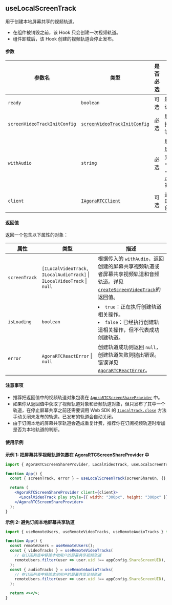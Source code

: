 ## useLocalScreenTrack

用于创建本地屏幕共享的视频轨道。

- 在组件被销毁之前，该 Hook 只会创建一次视频轨道。
- 组件卸载后，该 Hook 创建的视频轨道会停止发布。

#### 参数

| 参数名                       | 类型                                                                                          | 是否必选 | 描述                                                                                                                                                                                                      |
| ---------------------------- | --------------------------------------------------------------------------------------------- | -------- | --------------------------------------------------------------------------------------------------------------------------------------------------------------------------------------------------------- |
| `ready`                      | `boolean`                                                                                     | 可选     | 是否准备好创建轨道，默认为 `true`。                                                                                                                                                                       |
| `screenVideoTrackInitConfig` | [`screenVideoTrackInitConfig`](/api-ref/rtc/react/interfaces/screenvideotrackinitconfig.html) | 必选     | 屏幕共享的视频配置，包括编码配置、采集配置等。                                                                                                                                                            |
| `withAudio`                  | `string`                                                                                      | 必选     | 屏幕共享时是否同时分享屏幕共享输入源的音频。支持传入 `"enable"`、`"disable"` 或 `"auto"`。详见[`createScreenVideoTrack`](/api-ref/rtc/react/interfaces/iagorartc.html#createscreenvideotrack)的参数解释。 |
| `client`                     | [`IAgoraRTCClient`](/api-ref/rtc/react/interfaces/iagorartcclient.html)                       | 可选     | 通过 Web SDK 的 [`IAgoraRTC.createClient`](/api-ref/rtc/react/interfaces/iagorartc.html#createclient) 创建。                                                                                              |

#### 返回值

返回一个包含以下属性的对象：

| 属性          | 类型                                                                                           | 描述                                                                                                                                                                                             |
| ------------- | ---------------------------------------------------------------------------------------------- | ------------------------------------------------------------------------------------------------------------------------------------------------------------------------------------------------ |
| `screenTrack` | `[ILocalVideoTrack, ILocalAudioTrack]` &VerticalLine; `ILocalVideoTrack` &VerticalLine; `null` | 根据传入的 `withAudio`，返回创建的屏幕共享视频轨道或者屏幕共享视频轨道和音频轨道。详见 [`createScreenVideoTrack`](/api-ref/rtc/react/interfaces/iagorartc.html#createscreenvideotrack)的返回值。 |
| `isLoading`   | `boolean`                                                                                      | <li>`true`：正在执行创建轨道相关操作。</li><li>`false`：已经执行创建轨道相关操作，但不代表成功创建轨道。</li>                                                                                    |
| `error`       | `AgoraRTCReactError` &VerticalLine; `null`                                                     | 创建轨道成功则返回 `null`，创建轨道失败则抛出错误。错误详见 [`AgoraRTCReactError`](https://doc.shengwang.cn/api-ref/rtc/react/react-sdk/data-types#agorartcreacterror)。                         |

#### 注意事项

- 推荐把返回值中的视频轨道对象包裹在 [`AgoraRTCScreenShareProvider`](/components#agorartcscreenshareprovider) 中。
- 如果你从返回值中获取了视频轨道对象和音频轨道对象，但只发布了其中一个轨道，在停止屏幕共享之前还需要调用 Web SDK 的 [`ILocalTrack.close`](/api-ref/rtc/react/interfaces/ilocaltrack.html#close) 方法手动关闭未发布的轨道。已发布的轨道会自动关闭。
- 由于订阅本地的屏幕共享轨道会造成重复计费，推荐你在订阅视频轨道时增加是否为本地轨道的判断。

#### 使用示例

**示例 1: 把屏幕共享视频轨道包裹在 AgoraRTCScreenShareProvider 中**

```jsx
import { AgoraRTCScreenShareProvider, LocalVideoTrack, useLocalScreenTrack } from "agora-rtc-react";

function App() {
  const { screenTrack, error } = useLocalScreenTrack(screenShareOn, {}, "disable");

  return (
    <AgoraRTCScreenShareProvider client={client}>
      <LocalVideoTrack play style={{ width: "300px", height: "300px" }} track={screenTrack} />
    </AgoraRTCScreenShareProvider>
  );
}
```

**示例 2: 避免订阅本地屏幕共享轨道**

```jsx
import { useRemoteUsers, useRemoteVideoTracks, useRemoteAudioTracks } from "agora-rtc-react";

function App() {
  const remoteUsers = useRemoteUsers();
  const { videoTracks } = useRemoteVideoTracks(
    // 在订阅列表中移除本地用户的屏幕共享视频轨道
    remoteUsers.filter(user => user.uid !== appConfig.ShareScreenUID),
  );
  const { audioTracks } = useRemoteAudioTracks(
    // 在订阅列表中移除本地用户的屏幕共享音频轨道
    remoteUsers.filter(user => user.uid !== appConfig.ShareScreenUID),
  );

  return <></>;
}
```
